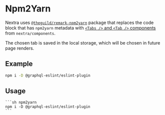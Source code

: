 # Npm2Yarn

Nextra uses
[`@theguild/remark-npm2yarn`](https://npmjs.com/package/@theguild/remark-npm2yarn)
package that replaces the code block that has `npm2yarn` metadata with
[`<Tabs />` and `<Tab />` components](/docs/guide/built-ins/tabs) from
`nextra/components`.

The chosen tab is saved in the local storage, which will be chosen in future
page renders.

## Example

```sh npm2yarn
npm i -D @graphql-eslint/eslint-plugin
```

## Usage

````mdx filename="Markdown" /npm2yarn/
```sh npm2yarn
npm i -D @graphql-eslint/eslint-plugin
```
````
